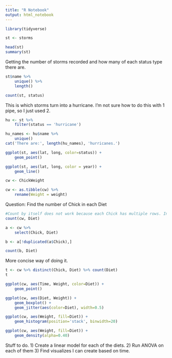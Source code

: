 ```yaml
---
title: "R Notebook"
output: html_notebook
---
```


```r
library(tidyverse)
```

```r
st <- storms

head(st)
summary(st)
```

Getting the number of storms recorded and how many of each status type there are.
```r
st$name %>%
    unique() %>%
    length()

count(st, status)
```

This is which storms turn into a hurricane. I'm not sure how to do this with 1 pipe, so I just used 2. 
```r
hu <- st %>%
    filter(status == 'hurricane')

hu_names <- hu$name %>% 
    unique()
cat('There are:', length(hu_names), 'hurricanes.')
```


```r
ggplot(st, aes(lat, long, color=status)) +
    geom_point()
```

```r
ggplot(st, aes(lat, long, color = year)) +
    geom_line()
```


```r
cw <- ChickWeight

cw <- as.tibble(cw) %>%
    rename(Weight = weight)
```

Question: Find the number of Chick in each Diet
```r
#Count by itself does not work because each Chick has multiple rows. Instead we must filter out the 
count(cw, Diet)

a <- cw %>%
    select(Chick, Diet)

b <- a[!duplicated(a$Chick),]

count(b, Diet)
```
More concise way of doing it.
```r
t <- cw %>% distinct(Chick, Diet) %>% count(Diet)
t

```


```r
ggplot(cw, aes(Time, Weight, color=Diet)) +
    geom_point()
```

```r
ggplot(cw, aes(Diet, Weight)) +
    geom_boxplot() +
    geom_jitter(aes(color=Diet), width=0.5)
```

```r
ggplot(cw, aes(Weight, fill=Diet)) +
    geom_histogram(position='stack', binwidth=20)
```

```r
ggplot(cw, aes(Weight, fill=Diet)) +
    geom_density(alpha=0.40)
```


Stuff to do. 
1) Create a linear model for each of the diets.
2) Run ANOVA on each of them
3) Find visualizes I can create based on time.




















